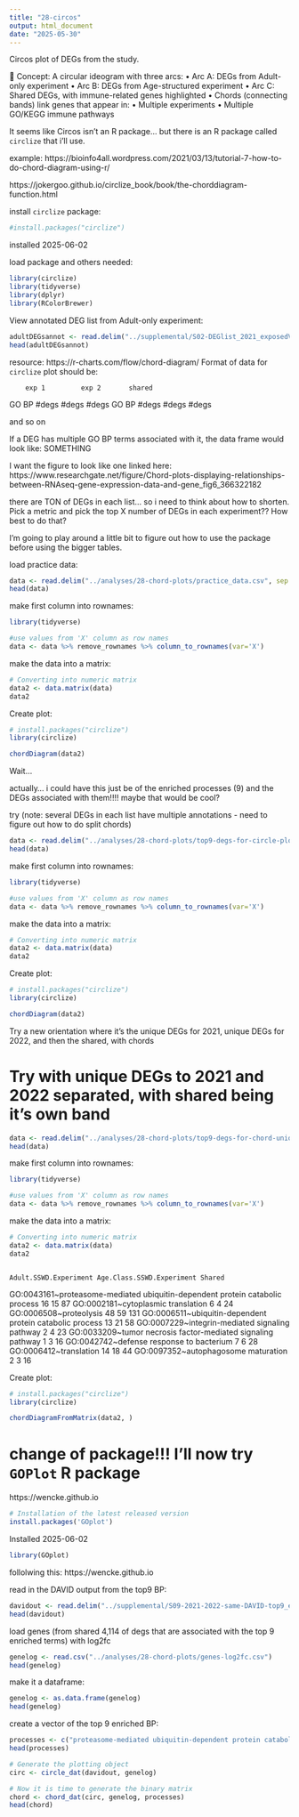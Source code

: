 ```yaml
---
title: "28-circos"
output: html_document
date: "2025-05-30"
---
```

Circos plot of DEGs from the study. 

🔧 Concept:
A circular ideogram with three arcs:
• Arc A: DEGs from Adult-only experiment
• Arc B: DEGs from Age-structured experiment
• Arc C: Shared DEGs, with immune-related genes highlighted
• Chords (connecting bands) link genes that appear in:
• Multiple experiments
• Multiple GO/KEGG immune pathways

It seems like Circos isn't an R package... but there is an R package called `circlize` that i'll use. 

example: https://bioinfo4all.wordpress.com/2021/03/13/tutorial-7-how-to-do-chord-diagram-using-r/ 

https://jokergoo.github.io/circlize_book/book/the-chorddiagram-function.html 

install `circlize` package:
```r
#install.packages("circlize")
```
installed 2025-06-02

load package and others needed:
```r
library(circlize)
library(tidyverse)
library(dplyr)
library(RColorBrewer)
```

View annotated DEG list from Adult-only experiment:
```r
adultDEGsannot <- read.delim("../supplemental/S02-DEGlist_2021_exposedVcontrol_annotated.tab")
head(adultDEGsannot)
```

resource: https://r-charts.com/flow/chord-diagram/ 
Format of data for `circlize` plot should be:

        exp 1         exp 2       shared
GO BP   #degs         #degs       #degs
GO BP   #degs         #degs       #degs

and so on

If a DEG has multiple GO BP terms associated with it, the data frame would look like: 
SOMETHING

I want the figure to look like one linked here: 
https://www.researchgate.net/figure/Chord-plots-displaying-relationships-between-RNAseq-gene-expression-data-and-gene_fig6_366322182 


there are  TON of DEGs in each list... so i need to think about how to shorten. Pick a metric and pick the top X number of DEGs in each experiment?? How best to do that? 

I'm going to play around a little bit to figure out how to use the package before using the bigger tables.

load practice data:
```r
data <- read.delim("../analyses/28-chord-plots/practice_data.csv", sep = ",")
head(data)
```
make first column into rownames:
```r
library(tidyverse)

#use values from 'X' column as row names
data <- data %>% remove_rownames %>% column_to_rownames(var='X')

```

make the data into a matrix:
```r
# Converting into numeric matrix
data2 <- data.matrix(data)
data2
```


Create plot:
```r
# install.packages("circlize")
library(circlize)

chordDiagram(data2)

```

Wait...

actually... i could have this just be of the enriched processes (9) and the DEGs associated with them!!!! maybe that would be cool? 

try (note: several DEGs in each list have multiple annotations - need to figure out how to do split chords)
```r
data <- read.delim("../analyses/28-chord-plots/top9-degs-for-circle-plot.csv", sep = ",")
head(data)
```
make first column into rownames:
```r
library(tidyverse)

#use values from 'X' column as row names
data <- data %>% remove_rownames %>% column_to_rownames(var='X')

```

make the data into a matrix:
```r
# Converting into numeric matrix
data2 <- data.matrix(data)
data2
```

Create plot:
```r
# install.packages("circlize")
library(circlize)

chordDiagram(data2)

```

Try a new orientation where it's the unique DEGs for 2021, unique DEGs for 2022, and then the shared, with chords 

# Try with unique DEGs to 2021 and 2022 separated, with shared being it's own band

```r
data <- read.delim("../analyses/28-chord-plots/top9-degs-for-chord-uniq20212022.csv", sep = ",")
head(data)
```

make first column into rownames:
```r
library(tidyverse)

#use values from 'X' column as row names
data <- data %>% remove_rownames %>% column_to_rownames(var='X')

```

make the data into a matrix:
```r
# Converting into numeric matrix
data2 <- data.matrix(data)
data2
```
 
 
                                                                            Adult.SSWD.Experiment Age.Class.SSWD.Experiment Shared
GO:0043161~proteasome-mediated ubiquitin-dependent protein catabolic process                    16                        15     87
GO:0002181~cytoplasmic translation                                                               6                         4     24
GO:0006508~proteolysis                                                                          48                        59    131
GO:0006511~ubiquitin-dependent protein catabolic process                                        13                        21     58
GO:0007229~integrin-mediated signaling pathway                                                   2                         4     23
GO:0033209~tumor necrosis factor-mediated signaling pathway                                      1                         3     16
GO:0042742~defense response to bacterium                                                         7                         6     28
GO:0006412~translation                                                                          14                        18     44
GO:0097352~autophagosome maturation                                                              2                         3     16


Create plot:
```r
# install.packages("circlize")
library(circlize)

chordDiagramFromMatrix(data2, )

```

# change of package!!! I'll now try `GOPlot` R package
https://wencke.github.io

```r
# Installation of the latest released version
install.packages('GOplot')
```
Installed 2025-06-02

```r
library(GOplot)
```
follolwing this: https://wencke.github.io 

read in the DAVID output from the top9 BP:
```r
davidout <- read.delim("../supplemental/S09-2021-2022-same-DAVID-top9_enriched.tab")
head(davidout)
```



load genes (from shared 4,114 of degs that are associated with the top 9 enriched terms) with log2fc
```r
genelog <- read.csv("../analyses/28-chord-plots/genes-log2fc.csv")
head(genelog)
```
make it a dataframe:
```r
genelog <- as.data.frame(genelog)
head(genelog)
```

create a vector of the top 9 enriched BP: 
```r
processes <- c("proteasome-mediated ubiquitin-dependent protein catabolic process", "cytoplasmic translation", "proteolysis", "ubiquitin-dependent protein catabolic process", "integrin-mediated signaling pathway", "tumor necrosis factor-mediated signaling pathway", "defense response to bacterium", "translation", "autophagosome maturation")
head(processes)
```

```r
# Generate the plotting object
circ <- circle_dat(davidout, genelog)
```


```r
# Now it is time to generate the binary matrix
chord <- chord_dat(circ, genelog, processes)
head(chord)
```



